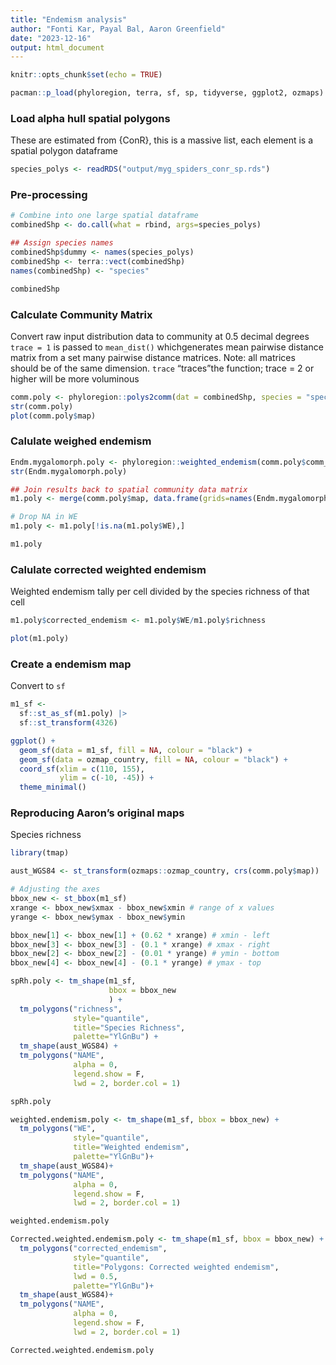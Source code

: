 ```yaml
---
title: "Endemism analysis"
author: "Fonti Kar, Payal Bal, Aaron Greenfield"
date: "2023-12-16"
output: html_document
---
```


```r
knitr::opts_chunk$set(echo = TRUE)

pacman::p_load(phyloregion, terra, sf, sp, tidyverse, ggplot2, ozmaps)
```

### Load alpha hull spatial polygons

These are estimated from {ConR}, this is a massive list, each element is a spatial polygon dataframe

```r
species_polys <- readRDS("output/myg_spiders_conr_sp.rds")
```

### Pre-processing

```r
# Combine into one large spatial dataframe
combinedShp <- do.call(what = rbind, args=species_polys)

## Assign species names
combinedShp$dummy <- names(species_polys)
combinedShp <- terra::vect(combinedShp)
names(combinedShp) <- "species"

combinedShp
```

### Calculate Community Matrix

Convert raw input distribution data to community at 0.5 decimal degrees
`trace = 1` is passed to `mean_dist()` whichgenerates mean pairwise distance matrix from a set many pairwise distance matrices. Note: all matrices should be of the same dimension. `trace` "traces"the function; trace = 2 or higher will be more voluminous

```r
comm.poly <- phyloregion::polys2comm(dat = combinedShp, species = "species", trace=1, res = 0.5)
str(comm.poly)
plot(comm.poly$map)
```

### Calulate weighed endemism 

```r
Endm.mygalomorph.poly <- phyloregion::weighted_endemism(comm.poly$comm_dat)
str(Endm.mygalomorph.poly)

## Join results back to spatial community data matrix
m1.poly <- merge(comm.poly$map, data.frame(grids=names(Endm.mygalomorph.poly), WE=Endm.mygalomorph.poly), by="grids")

# Drop NA in WE
m1.poly <- m1.poly[!is.na(m1.poly$WE),]

m1.poly
```


### Calulate corrected weighted endemism

Weighted endemism tally per cell divided by the species richness of that cell

```r
m1.poly$corrected_endemism <- m1.poly$WE/m1.poly$richness

plot(m1.poly)
```

### Create a endemism map

Convert to `sf` 

```r
m1_sf <- 
  sf::st_as_sf(m1.poly) |> 
  sf::st_transform(4326)

ggplot() +
  geom_sf(data = m1_sf, fill = NA, colour = "black") + 
  geom_sf(data = ozmap_country, fill = NA, colour = "black") + 
  coord_sf(xlim = c(110, 155), 
           ylim = c(-10, -45)) + 
  theme_minimal()
```

### Reproducing Aaron's original maps

Species richness

```r
library(tmap)

aust_WGS84 <- st_transform(ozmaps::ozmap_country, crs(comm.poly$map))

# Adjusting the axes
bbox_new <- st_bbox(m1_sf)
xrange <- bbox_new$xmax - bbox_new$xmin # range of x values
yrange <- bbox_new$ymax - bbox_new$ymin

bbox_new[1] <- bbox_new[1] + (0.62 * xrange) # xmin - left
bbox_new[3] <- bbox_new[3] - (0.1 * xrange) # xmax - right
bbox_new[2] <- bbox_new[2] - (0.01 * yrange) # ymin - bottom
bbox_new[4] <- bbox_new[4] - (0.1 * yrange) # ymax - top

spRh.poly <- tm_shape(m1_sf, 
                      bbox = bbox_new
                      ) +
  tm_polygons("richness", 
              style="quantile", 
              title="Species Richness",
              palette="YlGnBu") +
  tm_shape(aust_WGS84) +
  tm_polygons("NAME", 
              alpha = 0,
              legend.show = F,
              lwd = 2, border.col = 1)

spRh.poly
```

```r
weighted.endemism.poly <- tm_shape(m1_sf, bbox = bbox_new) +
  tm_polygons("WE", 
              style="quantile", 
              title="Weighted endemism",
              palette="YlGnBu")+
  tm_shape(aust_WGS84)+
  tm_polygons("NAME", 
              alpha = 0,
              legend.show = F,
              lwd = 2, border.col = 1)

weighted.endemism.poly
```


```r
Corrected.weighted.endemism.poly <- tm_shape(m1_sf, bbox = bbox_new) +
  tm_polygons("corrected_endemism", 
              style="quantile", 
              title="Polygons: Corrected weighted endemism",
              lwd = 0.5,
              palette="YlGnBu")+
  tm_shape(aust_WGS84)+
  tm_polygons("NAME", 
              alpha = 0,
              legend.show = F,
              lwd = 2, border.col = 1)

Corrected.weighted.endemism.poly
```

